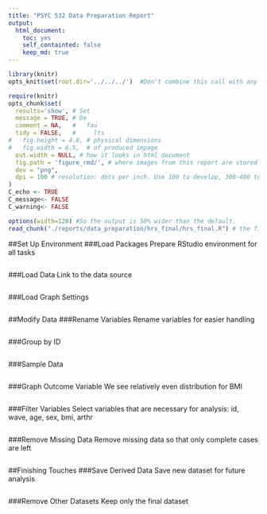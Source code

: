 ```yaml
---
title: "PSYC 532 Data Preparation Report"
output:
  html_document:
    toc: yes
    self_containted: false
    keep_md: true
---  
```

<!-- for more options study http://rmarkdown.rstudio.com/html_document_format.html  -->
<!-- The report is produced from
REPOSITORY: PSYC532 Final Project
BRANCH: the-name-of-the-branch
PATH: ../reports/
-->

<!--  Set the working directory to the repository's base directory; this assumes the report is nested inside of only one directory.-->
```r
library(knitr)
opts_knit$set(root.dir='../../../')  #Don't combine this call with any other chunk -especially one that uses file paths.
```

<!-- Set the report-wide options, and point to the external script file. -->
```r
require(knitr)
opts_chunk$set(
  results='show', # Set
  message = TRUE, # De
  comment = NA,   #   fau
  tidy = FALSE,   #     lts
#   fig.height = 4.8, # physical dimensions
#   fig.width = 6.5,  # of produced impage
  out.width = NULL, # how it looks in html document
  fig.path = 'figure_rmd/', # where images from this report are stored
  dev = "png",
  dpi = 100 # resolution: dots per inch. Use 100 to develop, 300-400 to print. adjust
)
C_echo <- TRUE
C_message<- FALSE
C_warning<- FALSE

options(width=120) #So the output is 50% wider than the default.
read_chunk("./reports/data_preparation/hrs_final/hrs_final.R") # the file to which knitr calls for the chunks
```
##Set Up Environment
###Load Packages
Prepare RStudio environment for all tasks
```r
```

###Load Data
Link to the data source
```r
```

###Load Graph Settings
```r
```

##Modify Data
###Rename Variables
Rename variables for easier handling
```r

```

###Group by ID
```r
```

###Sample Data
```r
```

###Graph Outcome Variable
We see relatively even distribution for BMI
```r
```

###Filter Variables
Select variables that are necessary for analysis: id, wave, age, sex, bmi, arthr
```r
```

###Remove Missing Data
Remove missing data so that only complete cases are left
```r
```

##Finishing Touches
###Save Derived Data
Save new dataset for future analysis
```r
```

###Remove Other Datasets
Keep only the final dataset
```r
```